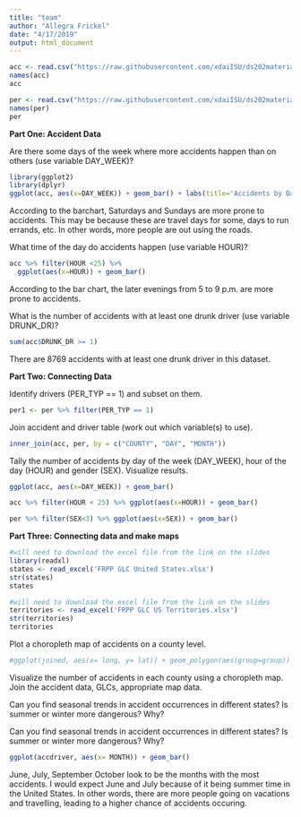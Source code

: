 ```yaml
---
title: "team"
author: "Allegra Frickel"
date: "4/17/2019"
output: html_document
---
```


```r
acc <- read.csv("https://raw.githubusercontent.com/xdaiISU/ds202materials/master/hwlabs/fars2017/accident.csv", stringsAsFactors = FALSE)
names(acc)
acc
```

```r
per <- read.csv("https://raw.githubusercontent.com/xdaiISU/ds202materials/master/hwlabs/fars2017/person.csv", stringsAsFactors = FALSE)
names(per)
per
```

**Part One: Accident Data**

Are there some days of the week where more accidents happen than on others (use variable DAY_WEEK)?

```r
library(ggplot2)
library(dplyr)
ggplot(acc, aes(x=DAY_WEEK)) + geom_bar() + labs(title='Accidents by Day of the Week')
```

According to the barchart, Saturdays and Sundays are more prone to accidents. This may be because these are travel days for some, days to run errands, etc. In other words, more people are out using the roads.

What time of the day do accidents happen (use variable HOUR)?

```r
acc %>% filter(HOUR <25) %>%
  ggplot(aes(x=HOUR)) + geom_bar()
```

According to the bar chart, the later evenings from 5 to 9 p.m. are more prone to accidents.

What is the number of accidents with at least one drunk driver (use variable DRUNK_DR)?

```r
sum(acc$DRUNK_DR >= 1)
```

There are 8769 accidents with at least one drunk driver in this dataset.


**Part Two: Connecting Data**

Identify drivers (PER_TYP == 1) and subset on them.

```r
per1 <- per %>% filter(PER_TYP == 1)
```

Join accident and driver table (work out which variable(s) to use).

```r
inner_join(acc, per, by = c("COUNTY", "DAY", "MONTH"))
```

Tally the number of accidents by day of the week (DAY_WEEK), hour of the day (HOUR) and gender (SEX). Visualize results.

```r
ggplot(acc, aes(x=DAY_WEEK)) + geom_bar()
```

```r
acc %>% filter(HOUR < 25) %>% ggplot(aes(x=HOUR)) + geom_bar()
```

```r
per %>% filter(SEX<3) %>% ggplot(aes(x=SEX)) + geom_bar()
```

**Part Three: Connecting data and make maps**

```r
#will need to download the excel file from the link on the slides
library(readxl)
states <- read_excel('FRPP GLC United States.xlsx')
str(states)
states
```

```r
#will need to download the excel file from the link on the slides
territories <- read_excel('FRPP GLC US Territories.xlsx')
str(territories)
territories
```

Plot a choropleth map of accidents on a county level.

```r
#ggplot(joined, aes(x= long, y= lat)) + geom_polygon(aes(group=group))
```

Visualize the number of accidents in each county using a choropleth map. Join the accident data, GLCs, appropriate map data.

Can you find seasonal trends in accident occurrences in different states? Is summer or winter more dangerous? Why?

Can you find seasonal trends in accident occurrences in different states? Is summer or winter more dangerous? Why?

```r
ggplot(accdriver, aes(x= MONTH)) + geom_bar()
```

June, July, September October look to be the months with the most accidents. I would expect June and July because of it being summer time in the United States. In other words, there are more people going on vacations and travelling, leading to a higher chance of accidents occuring.
